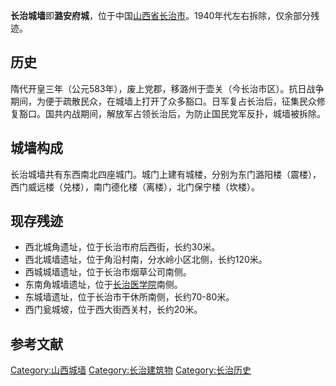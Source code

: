 '''长治城墙'''即'''潞安府城'''，位于中国[[山西省|山西省]][[长治市|长治市]]。1940年代左右拆除，仅余部分残迹。

== 历史 ==
隋代开皇三年（公元583年），废上党郡，移潞州于壶关（今长治市区）。抗日战争期间，为便于疏散民众，在城墙上打开了众多豁口。日军复占长治后，征集民众修复豁口。国共内战期间，解放军占领长治后，为防止国民党军反扑，城墙被拆除。

== 城墙构成 ==
长治城墙共有东西南北四座城门。城门上建有城楼，分别为东门潞阳楼（震楼），西门威远楼（兑楼），南门德化楼（离楼），北门保宁楼（坎楼）。

== 现存残迹 ==
* 西北城角遗址，位于长治市府后西街，长约30米。
* 西北城墙遗址，位于角沿村南，分水岭小区北侧，长约120米。
* 西城城墙遗址，位于长治市烟草公司南侧。
* 东南角城墙遗址，位于[[长治医学院|长治医学院]]南侧。
* 东城墙遗址，位于长治市干休所南侧，长约70-80米。
* 西门瓮城坡，位于西大街西关村，长约20米。


==参考文献==
{{reflist}}

{{DEFAULTSORT:C长}}

{{山西省境内的古城墙}}

[[Category:山西城墙|Category:山西城墙]]
[[Category:长治建筑物|Category:长治建筑物]]
[[Category:长治历史|Category:长治历史]]